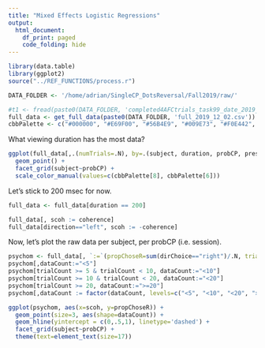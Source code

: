 ```yaml
---
title: "Mixed Effects Logistic Regressions"
output:
  html_document:
    df_print: paged
    code_folding: hide
---
```

```r
library(data.table)
library(ggplot2)
source("../REF_FUNCTIONS/process.r")
```

```r
DATA_FOLDER <- '/home/adrian/SingleCP_DotsReversal/Fall2019/raw/'
```

```r
#t1 <- fread(paste0(DATA_FOLDER, 'completed4AFCtrials_task99_date_2019_11_05_10_27.csv'))
full_data <- get_full_data(paste0(DATA_FOLDER, 'full_2019_12_02.csv'))
cbbPalette <- c("#000000", "#E69F00", "#56B4E9", "#009E73", "#F0E442", "#0072B2", "#D55E00", "#CC79A7")
```

What viewing duration has the most data?

```r
ggplot(full_data[,.(numTrials=.N), by=.(subject, duration, probCP, presenceCP)], aes(x=duration, y=numTrials, col=presenceCP)) + 
  geom_point() + 
  facet_grid(subject~probCP) +
  scale_color_manual(values=c(cbbPalette[8], cbbPalette[6]))
```
Let's stick to 200 msec for now.
```r
full_data <- full_data[duration == 200]
```

```r
full_data[, scoh := coherence]
full_data[direction=="left", scoh := -coherence]
```

Now, let's plot the raw data per subject, per probCP (i.e. session). 

```r
psychom <- full_data[, `:=`(propChoseR=sum(dirChoice=="right")/.N, trialCount=.N), by=.(subject, probCP, scoh)]
psychom[,dataCount:="<5"]
psychom[trialCount >= 5 & trialCount < 10, dataCount:="<10"]
psychom[trialCount >= 10 & trialCount < 20, dataCount:="<20"]
psychom[trialCount >= 20, dataCount:=">=20"]
psychom[,dataCount := factor(dataCount, levels=c("<5", "<10", "<20", ">=20"))]
```

```r
ggplot(psychom, aes(x=scoh, y=propChoseR)) + 
  geom_point(size=3, aes(shape=dataCount)) +
  geom_hline(yintercept = c(0,.5,1), linetype='dashed') +
  facet_grid(subject~probCP) +
  theme(text=element_text(size=17))
```

